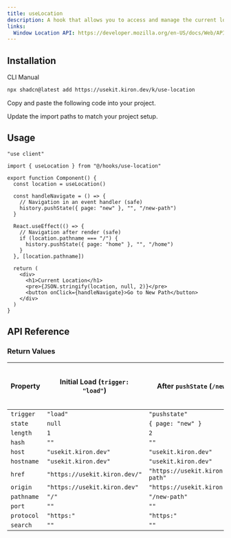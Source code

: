 ```yaml
---
title: useLocation
description: A hook that allows you to access and manage the current location in your application
links:
  Window Location API: https://developer.mozilla.org/en-US/docs/Web/API/Window/location
---
```


<ComponentPreview name="use-location-demo" />

## Installation

<Tabs defaultValue="cli">

<TabsList>
  <TabsTrigger value="cli">CLI</TabsTrigger>
  <TabsTrigger value="manual">Manual</TabsTrigger>
</TabsList>

<TabsContent value="cli">

```bash
npx shadcn@latest add https://usekit.kiron.dev/k/use-location
```

</TabsContent>

<TabsContent value="manual">

<Steps>

<Step>Copy and paste the following code into your project.</Step>

<ComponentSource name="use-location" />

<Step>Update the import paths to match your project setup.</Step>

</Steps>

</TabsContent>

</Tabs>

## Usage

```tsx {3, 6}
"use client"

import { useLocation } from "@/hooks/use-location"

export function Component() {
  const location = useLocation()

  const handleNavigate = () => {
    // Navigation in an event handler (safe)
    history.pushState({ page: "new" }, "", "/new-path")
  }

  React.useEffect(() => {
    // Navigation after render (safe)
    if (location.pathname === "/") {
      history.pushState({ page: "home" }, "", "/home")
    }
  }, [location.pathname])

  return (
    <div>
      <h1>Current Location</h1>
      <pre>{JSON.stringify(location, null, 2)}</pre>
      <button onClick={handleNavigate}>Go to New Path</button>
    </div>
  )
}
```

## API Reference

### Return Values

| Property   | Initial Load (`trigger: "load"`) | After `pushState` (`/new-path`)       | After Back (`popstate`)       | Server-Side Rendering (No Client) |
| ---------- | -------------------------------- | ------------------------------------- | ----------------------------- | --------------------------------- |
| `trigger`  | `"load"`                         | `"pushstate"`                         | `"popstate"`                  | `"load"`                          |
| `state`    | `null`                           | `{ page: "new" }`                     | `null`                        | `null`                            |
| `length`   | `1`                              | `2`                                   | `2`                           | `1`                               |
| `hash`     | `""`                             | `""`                                  | `""`                          | `""`                              |
| `host`     | `"usekit.kiron.dev"`             | `"usekit.kiron.dev"`                  | `"usekit.kiron.dev"`          | `""`                              |
| `hostname` | `"usekit.kiron.dev"`             | `"usekit.kiron.dev"`                  | `"usekit.kiron.dev"`          | `""`                              |
| `href`     | `"https://usekit.kiron.dev/"`    | `"https://usekit.kiron.dev/new-path"` | `"https://usekit.kiron.dev/"` | `""`                              |
| `origin`   | `"https://usekit.kiron.dev"`     | `"https://usekit.kiron.dev"`          | `"https://usekit.kiron.dev"`  | `""`                              |
| `pathname` | `"/"`                            | `"/new-path"`                         | `"/"`                         | `""`                              |
| `port`     | `""`                             | `""`                                  | `""`                          | `""`                              |
| `protocol` | `"https:"`                       | `"https:"`                            | `"https:"`                    | `""`                              |
| `search`   | `""`                             | `""`                                  | `""`                          | `""`                              |
